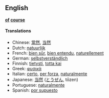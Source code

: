 ==English==
<!-- p.o.s.? adverb? -->
'''[[of]] [[course]]'''

====Translations====
*Chinese: [[當然]], [[当然]]
*Dutch: [[natuurlijk]]
*French: [[bien sûr]], [[bien entendu]], [[naturellement]]
*German: [[selbstverständlich]]
*Finnish: [[tietysti]], [[totta kai]]
*Greek: [[φυσικά]]
*Italian: [[certo]], [[per forza]], [[naturalmente]]
*Japanese: [[当然]] ([[とうぜん]], tōzen)
*Portuguese: [[naturalmente]]
*Spanish: [[por supuesto]]